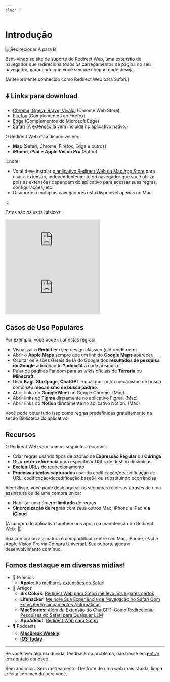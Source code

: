 ```yaml
---
slug: /
---
```



# Introdução

<div style={{display: "flex", flexDirection: "column", alignItems: "flex-start", marginBottom: "25px"}}>
  <img src="./img/redirect-a-to-b.png" style={{display: "block", minWidth: "360px", maxWidth: "500px", width: "100%", height: "auto", marginBottom: "25px"}} alt="Redirecionar A para B" />
  <ExtensionStoreLinks />
</div>

Bem-vindo ao site de suporte do Redirect Web, uma extensão de navegador que redireciona todos os carregamentos de página no seu navegador, garantindo que você sempre chegue onde deseja.

(Anteriormente conhecido como Redirect Web para Safari.)

## ⬇️ Links para download

- [Chrome, Opera, Brave, Vivaldi](https://chromewebstore.google.com/detail/ffglckbhfbfmdkefdmjbhpnffkcmlhdh) (Chrome Web Store)
- [Firefox](https://addons.mozilla.org/firefox/addon/redirect-web/) (Complementos do Firefox)
- [Edge](https://microsoftedge.microsoft.com/addons/detail/hmfkakfdccgdpgemaicfgngnmflefpga) (Complementos do Microsoft Edge)
- [Safari](https://apps.apple.com/app/id1571283503) (A extensão já vem incluída no aplicativo nativo.)

O Redirect Web está disponível em:

- **Mac** (Safari, Chrome, Firefox, Edge e outros)
- **iPhone**, **iPad** e **Apple Vision Pro** (Safari)

:::note

- Você deve instalar [o aplicativo Redirect Web da Mac App Store](https://apps.apple.com/app/id1571283503) para usar a extensão, independentemente do navegador que você utiliza, pois as extensões dependem do aplicativo para acessar suas regras, configurações, etc.
- O suporte a múltiplos navegadores está disponível apenas no Mac.

:::

Estes são os usos básicos:

<iframe style={{width:"100%", aspectRatio:"9/16", height:"auto", maxHeight:"60vh", maxWidth:"35vh"}} src="https://www.youtube.com/embed/NaQ5X-v-qJU" title="Vídeo de Demonstração do iOS (YouTube)" frameborder="0" allow="accelerometer; autoplay; clipboard-write; encrypted-media; gyroscope; picture-in-picture; web-share" allowfullscreen></iframe>

<iframe style={{width:"100%", aspectRatio:"17/9", height:"auto", maxHeight:"100vh"}} src="https://www.youtube.com/embed/5eU89Gu73SQ" title="Vídeo de Demonstração do macOS (YouTube)" frameborder="0" allow="accelerometer; autoplay; clipboard-write; encrypted-media; gyroscope; picture-in-picture; web-share" allowfullscreen></iframe>

## Casos de Uso Populares

Por exemplo, você pode criar estas regras:

- Visualizar o **Reddit** em seu design clássico (old.reddit.com).
- Abrir o **Apple Maps** sempre que um link do **Google Maps** aparecer.
- Ocultar os Visões Gerais de IA do Google dos **resultados de pesquisa do Google** adicionando **?udm=14** a cada pesquisa.
- Pular de páginas Fandom para as wikis oficiais de **Terraria** ou **Minecraft**.
- Usar **Kagi**, **Startpage**, **ChatGPT** e qualquer outro mecanismo de busca como seu **mecanismo de busca padrão**.
- Abrir links do **Google Meet** no Google Chrome. (Mac)
- Abrir links do **Figma** diretamente no aplicativo Figma. (Mac)
- Abrir links do **Notion** diretamente no aplicativo Notion. (Mac)

Você pode obter tudo isso como regras predefinidas gratuitamente na seção Biblioteca do aplicativo!

## Recursos

O Redirect Web vem com os seguintes recursos:

- Criar regras usando tipos de padrão de **Expressão Regular** ou **Curinga**
- Usar **retro-referência** para especificar URLs de destino dinâmicas
- **Excluir** URLs do redirecionamento
- **Processar textos capturados** usando codificação/decodificação de URL, codificação/decodificação base64 ou substituindo ocorrências

Além disso, você pode desbloquear os seguintes recursos através de uma assinatura ou de uma compra única:

- Habilitar um número **ilimitado** de regras
- **Sincronização de regras** com seus outros Mac, iPhone e iPad **via iCloud**

(A compra do aplicativo também nos apoia na manutenção do Redirect Web. 🙏)

Sua compra ou assinatura é compartilhada entre seu Mac, iPhone, iPad e Apple Vision Pro via Compra Universal. Seu suporte ajuda o desenvolvimento contínuo.

## Fomos destaque em diversas mídias!

* 🏅 Prêmios
    * **Apple**: [As melhores extensões do Safari](https://apps.apple.com/us/story/id1377753262)
* 📰 Artigos
    * **Six Colors**: [Redirect Web para Safari me leva aos lugares certos](https://sixcolors.com/post/2022/11/redirect-web-for-safari-takes-me-to-the-right-places/)
    * **Lifehacker**: [Melhore Sua Experiência de Navegação no Safari Com Estes Redirecionamentos Automáticos](https://lifehacker.com/improve-your-safari-browsing-experience-with-these-auto-1849812013)
    * **MacStories**: [Além da Extensão do ChatGPT: Como Redirecionar Pesquisas do Safari para Qualquer LLM](https://www.macstories.net/tutorials/beyond-chatgpts-extension-how-to-redirect-safari-searches-to-any-llm/)
    * **AppAddict**: [Redirect Web para Safari](https://appaddict.app/post/redirect-web-for-safari)
* 🎙️ Podcasts
    * [**MacBreak Weekly**](https://youtu.be/I251K3L2s88?t=7427)
    * [**iOS Today**](https://youtu.be/cWkwH84b6M4?t=636)

---

Se você tiver alguma dúvida, feedback ou problema, não hesite em [entrar em contato conosco](contact-us).

Sem anúncios. Sem rastreamento. Desfrute de uma web mais rápida, limpa e feita sob medida para você.